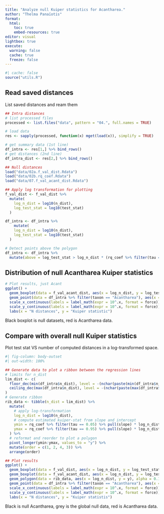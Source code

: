 ```yaml
---
title: "Analyze null Kuiper statistics for Acantharea."
author: "Thelma Panaïotis"
format: 
  html:
    toc: true
    embed-resources: true
editor: visual
lightbox: true
execute:
  warning: false
  cache: true
  freeze: false
---
```


```r
#| cache: false
source("utils.R")
```

## Read saved distances

List saved distances and ream them

```r
## Intra distances
# list processed files
processed <- list.files("data", pattern = "04.", full.names = TRUE)

# load data
res <- sapply(processed, function(x) mget(load(x)), simplify = TRUE)

# get summary data (1st line)
df_intra <- res[1,] %>% bind_rows()
# get distances (2nd line)
df_intra_dist <- res[2,] %>% bind_rows()

## Null distances
load("data/02a.f_val_dist.Rdata")
load("data/02b.rq_coef.Rdata")
load("data/07.f_val_acant_dist.Rdata")

## Apply log transformation for plotting
f_val_dist <- f_val_dist %>% 
  mutate(
    log_n_dist = log10(n_dist),
    log_test_stat = log10(test_stat)
  )

df_intra <- df_intra %>% 
    mutate(
    log_n_dist = log10(n_dist),
    log_test_stat = log10(test_stat)
  )

# Detect points above the polygon
df_intra <- df_intra %>% 
  mutate(above = log_test_stat > log_n_dist * (rq_coef %>% filter(tau == 0.95) %>% pull(slope)) + (rq_coef %>% filter(tau == 0.95) %>% pull(intercept)))
```

## Distribution of null Acantharea Kuiper statistics

```r
# Plot results, just Acant
ggplot() +
  geom_boxplot(data = f_val_acant_dist, aes(x = log_n_dist, y = log_test_stat)) +
  geom_point(data = df_intra %>% filter(taxon == "Acantharea"), aes(x = log_n_dist, y = log_test_stat), colour = "red") +
  scale_x_continuous(labels = label_math(expr = 10^.x, format = force)) +
  scale_y_continuous(labels = label_math(expr = 10^.x, format = force)) +
  labs(x = "N distances", y = "Kuiper statistic")
```

Black boxplot is null datasets, red is Acantharea data.

## Compare with overall null Kuiper statistics

Plot test stat VS number of computed distances in a log-transformed space.

```r
#| fig-column: body-outset
#| out-width: 100%

## Generate data to plot a ribbon between the regression lines
# limits for n_dist
lim_dist <- c(
  floor_dec(min(df_intra$n_dist), level = -(nchar(paste(min(df_intra$n_dist))) - 1)),
  ceiling_dec(max(df_intra$n_dist), level = -(nchar(paste(max(df_intra$n_dist))) - 1))
)
# Generate ribbon
rib_data <- tibble(n_dist = lim_dist) %>% 
  mutate(
    # apply log-transformation
    log_n_dist = log10(n_dist),
    # compute estimated kuiper-stat from slope and intercept
    ymin = rq_coef %>% filter(tau == 0.05) %>% pull(slope) * log_n_dist + rq_coef %>% filter(tau == 0.05) %>% pull(intercept),
    ymax = rq_coef %>% filter(tau == 0.95) %>% pull(slope) * log_n_dist + rq_coef %>% filter(tau == 0.95) %>% pull(intercept)
  ) %>% 
  # reformat and reorder to plot a polygon
  pivot_longer(ymin:ymax, values_to = "y") %>% 
  mutate(order = c(1, 2, 4, 3)) %>% 
  arrange(order)

## Plot results
ggplot() +
  geom_boxplot(data = f_val_dist, aes(x = log_n_dist, y = log_test_stat, group = log_n_dist), colour = "gray", outlier.shape = NA) +
  geom_boxplot(data = f_val_acant_dist, aes(x = log_n_dist, y = log_test_stat)) +
  geom_polygon(data = rib_data, aes(x = log_n_dist, y = y), alpha = 0.1) +
  geom_point(data = df_intra %>% filter(taxon == "Acantharea"), aes(x = log_n_dist, y = log_test_stat), colour = "red") +
  scale_x_continuous(labels = label_math(expr = 10^.x, format = force)) +
  scale_y_continuous(labels = label_math(expr = 10^.x, format = force)) +
  labs(x = "N distances", y = "Kuiper statistis") 

```

Black is null Acantharea, grey is the global null data, red is Acantharea data.
